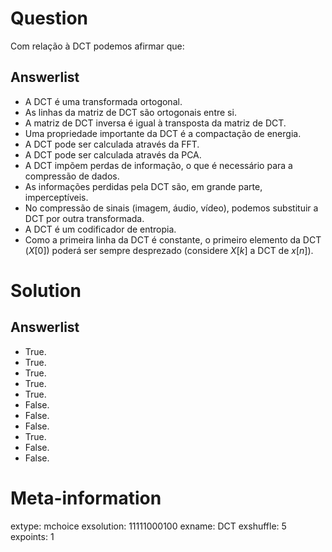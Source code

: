 Question
========
Com relação à DCT podemos afirmar que:

Answerlist
----------
* A DCT é uma transformada ortogonal.
* As linhas da matriz de DCT são ortogonais entre si.
* A matriz de DCT inversa é igual à transposta da matriz de DCT. 
* Uma propriedade importante da DCT é a compactação de energia.
* A DCT pode ser calculada através da FFT.
* A DCT pode ser calculada através da PCA.
* A DCT impõem perdas de informação, o que é necessário para a compressão de dados.
* As informações perdidas pela DCT são, em grande parte, imperceptíveis.
* No compressão de sinais (imagem, áudio, vídeo), podemos substituir a DCT por outra transformada.
* A DCT é um codificador de entropia.
* Como a primeira linha da DCT é constante, o primeiro elemento da DCT ($X[0]$) poderá ser sempre desprezado (considere $X[k]$ a DCT de $x[n]$).  

Solution
========

Answerlist
----------
* True.
* True.
* True.
* True.
* True.
* False.
* False.
* False.
* True.
* False.
* False.

Meta-information
================
extype: mchoice
exsolution: 11111000100
exname: DCT
exshuffle: 5
expoints: 1

